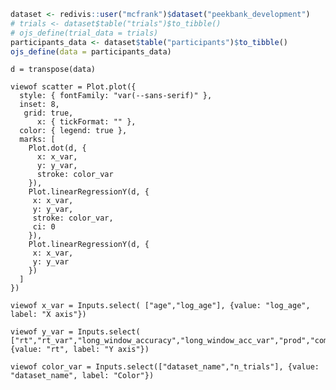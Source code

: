 
```r
dataset <- redivis::user("mcfrank")$dataset("peekbank_development")
# trials <- dataset$table("trials")$to_tibble()
# ojs_define(trial_data = trials)
participants_data <- dataset$table("participants")$to_tibble()
ojs_define(data = participants_data)
```


```ojs
d = transpose(data)

viewof scatter = Plot.plot({
  style: { fontFamily: "var(--sans-serif)" },
  inset: 8,
   grid: true,
      x: { tickFormat: "" },
  color: { legend: true },
  marks: [
    Plot.dot(d, {
      x: x_var,
      y: y_var,
      stroke: color_var
    }),
    Plot.linearRegressionY(d, {
     x: x_var,
     y: y_var,
     stroke: color_var,
     ci: 0
    }),
    Plot.linearRegressionY(d, {
     x: x_var,
     y: y_var
    })
  ]
})
```


```ojs
viewof x_var = Inputs.select( ["age","log_age"], {value: "log_age", label: "X axis"})

viewof y_var = Inputs.select( ["rt","rt_var","long_window_accuracy","long_window_acc_var","prod","comp"], {value: "rt", label: "Y axis"})

viewof color_var = Inputs.select(["dataset_name","n_trials"], {value: "dataset_name", label: "Color"})
```